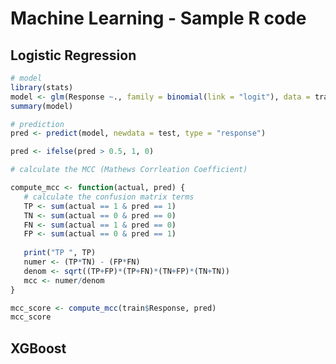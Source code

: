 
# Machine Learning - Sample R code

## Logistic Regression

```r

# model
library(stats)
model <- glm(Response ~., family = binomial(link = "logit"), data = train)
summary(model)

# prediction
pred <- predict(model, newdata = test, type = "response")

pred <- ifelse(pred > 0.5, 1, 0)

# calculate the MCC (Mathews Corrleation Coefficient)

compute_mcc <- function(actual, pred) {
   # calculate the confusion matrix terms
   TP <- sum(actual == 1 & pred == 1)
   TN <- sum(actual == 0 & pred == 0)
   FN <- sum(actual == 1 & pred == 0)
   FP <- sum(actual == 0 & pred == 1)
   
   print("TP ", TP)
   numer <- (TP*TN) - (FP*FN)
   denom <- sqrt((TP+FP)*(TP+FN)*(TN+FP)*(TN+TN))
   mcc <- numer/denom
}

mcc_score <- compute_mcc(train$Response, pred)
mcc_score
```

## XGBoost

